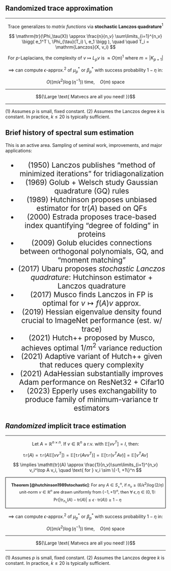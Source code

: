 ## Randomized trace approximation

<hr/> 


<!-- :::{.fragment .fade-in-then-semi-out style="text-align: center"}

$\Phi_\tau(X)$ are _trace-class_, satisfy $\mathtt{tr}(\Phi_\tau(X)) = \sum\limits_{i=1}^n \phi(\lambda_i, \tau)$

::: -->

::::{.fragment .fade-in-then-semi-out style="text-align: center"}

Trace generalizes to _matrix functions_ via __stochastic Lanczos quadrature__$^1$

$$ \mathrm{tr}(\Phi_\tau(X)) \approx \frac{n}{n_v} \sum\limits_{i=1}^{n_v} \bigg( e_1^T \, \Phi_{\tau}(T_i) \, e_1 \bigg ), \quad \quad T_i = \mathrm{Lanczos}(X, v_i) $$

:::

<!-- :::{.fragment .fade-in-then-semi-out style="text-align: center"}

The degree-$k$ Lanczos takes $O(\eta \cdot k^2)$ time, where $\eta$ is the time to do $v \mapsto Xv$

::: -->

:::{.fragment .fade-in-then-semi-out style="text-align: center"}

For $p$-Laplacians, the complexity of $v \mapsto L_p v$ is $\approx O(m)^1$ where $m = \lvert K_{p+1}\rvert$

:::


:::{.fragment .fade-in-then-semi-out style="text-align: center"}

$\implies$ can compute $\epsilon$-approx.$^2$ of $\mu_p^{\ast}$ or $\beta_p^{\ast}$ with success probability $1 - \eta$ in: 

$$ O((m / \epsilon^{2}) \log(\eta^{-1})) \text{ time}, \quad O(m) \text{ space }$$

:::

:::{.fragment .fade-in-then-semi-out style="text-align: center"}
<hr/>

$${\Large \text{ Matvecs are all you need! }}$$

<hr/>
:::

::: aside 

\(1\) Assumes $p$ is small, fixed constant. 
\(2\) Assumes the Lanczos degree $k$ is constant. In practice, $k \leq 20$ is typically sufficient.

:::

## Brief history of spectral sum estimation {visibility="hidden"}

This is an active area. Sampling of seminal work, improvements, and major applications:

<div style="font-size: 1.425rem; text-align: center;"> 

- \(1950\) Lanczos publishes "method of minimized iterations" for tridiagonalization
- \(1969\) Golub + Welsch study Gaussian quadrature (GQ) rules 
- \(1989\) Hutchinson proposes unbiased estimator for $\mathrm{tr}(A)$ based on QFs
- \(2000\) Estrada proposes trace-based index quantifying "degree of folding" in proteins
- \(2009\) Golub elucides connections between orthogonal polynomials, GQ, and "moment matching"
- \(2017\) Ubaru proposes _stochastic Lanczos quadrature_: Hutchinson estimator + Lanczos quadrature
- \(2017\) Musco finds Lanczos in FP is optimal for $v \mapsto f(A)v$ approx.
- \(2019\) Hessian eigenvalue density found crucial to ImageNet performance (est. w/ trace)
- \(2021\) Hutch++ proposed by Musco, achieves optimal $1/m^2$ variance reduction 
- \(2021\) Adaptive variant of Hutch++ given that reduces query complexity
- \(2021\) AdaHessian substantially improves Adam performance on ResNet32 + Cifar10
- \(2023\) Epperly uses exchangability to produce family of minimum-variance $\mathrm{tr}$ estimators
</div>


## _Randomized_ implicit trace estimation {visibility="hidden"}

<hr/>


:::{.fragment .fade-in-then-semi-out style="text-align: center"}

Let $A = \mathbb{R}^{n \times n}$. If $v \in \mathbb{R}^n$ a $\mathrm{r.v.}$ with $\mathbb{E}[vv^T] = I$, then: 

:::

:::{.fragment .fade-in-then-semi-out style="text-align: left;"}

$$ \mathtt{tr}(A) = \mathtt{tr}(A \mathbb{E}[v v^T]) =  \mathbb{E}[\mathtt{tr}(Avv^T)] = \mathbb{E}[\mathtt{tr}(v^T A v)] = \mathbb{E}[v^T A v] $$

:::

:::{.fragment .fade-in-then-semi-out style="text-align: center"}
$$
\implies \mathtt{tr}(A) \approx \frac{1}{n_v}\sum\limits_{i=1}^{n_v} v_i^\top A v_i, \quad \text{ for } v_i \sim \{-1, +1\}^n
$$
:::

:::{.fragment .fade-in-then-semi-out style="text-align: center"}

<div style="padding-left: 1em; border: 1px solid black; margin: 0em; font-size: 0.9em;">
__Theorem [@hutchinson1989stochastic]__: For any $A \in S_+^n$, if $n_v \geq (6/\epsilon^2) \log(2/\eta)$ unit-norm $v \in \mathbb{R}^n$ are drawn uniformly from $\{-1, +1\}^n$, then $\forall \; \epsilon, \eta \in (0,1)$:
$$ \mathrm{Pr}\bigg(\lvert \mathrm{tr}_{n_v}(A) - \mathrm{tr}(A) \rvert \leq \epsilon \cdot \mathrm{tr}(A) \bigg) \geq 1 - \eta$$

</div>

:::

<!-- :::{.fragment .fade-in-then-semi-out style="text-align: center"}

Such an estimator $\mu_{n_v} \triangleq \mathrm{mean}(\{ v_i^T A v_i \}_{i=1}^{n_v})$ is called a _Girard-Hutchinson_ estimator

::: -->

:::{.fragment .fade-in-then-semi-out style="text-align: center"}

$\implies$ can compute $\epsilon$-approx.$^2$ of $\mu_p^{\ast}$ or $\beta_p^{\ast}$ with success probability $1 - \eta$ in: 

$$ O((m / \epsilon^{2}) \log(\eta^{-1})) \text{ time}, \quad O(m) \text{ space }$$

:::

:::{.fragment .fade-in-then-semi-out style="text-align: center"}
<hr/>

$${\Large \text{ Matvecs are all you need! }}$$

<hr/>
:::

::: aside 

\(1\) Assumes $p$ is small, fixed constant. 
\(2\) Assumes the Lanczos degree $k$ is constant. In practice, $k \leq 20$ is typically sufficient.

:::
